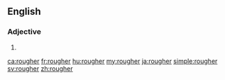 ==English==

===Adjective===
{{head|en|adjective comparative form}}

# {{en-comparative of|rough}}

[[ca:rougher]]
[[fr:rougher]]
[[hu:rougher]]
[[my:rougher]]
[[ja:rougher]]
[[simple:rougher]]
[[sv:rougher]]
[[zh:rougher]]